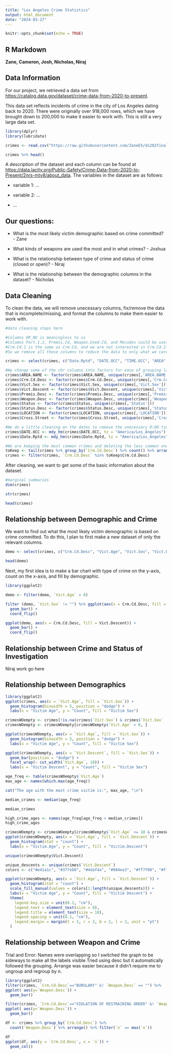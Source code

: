 ```yaml
---
title: "Los Angeles Crime Statistics"
output: html_document
date: "2024-03-27"
---
```


```r
knitr::opts_chunk$set(echo = TRUE)
```

## R Markdown

**Zane, Cameron, Josh, Nicholas, Niraj**

## Data Information

For our project, we retrieved a data set from <https://catalog.data.gov/dataset/crime-data-from-2020-to-present>.

This data set reflects incidents of crime in the city of Los Angeles dating back to 2020. There were originally over 918,000 rows, which we have brought down to 200,000 to make it easier to work with. This is still a very large data set.

```r
library(dplyr)
library(lubridate)

crimes <- read.csv("https://raw.githubusercontent.com/ZaneE5/ds202finalproject/main/crimes.csv")

crimes %>% head()
```

A description of the dataset and each column can be found at <https://data.lacity.org/Public-Safety/Crime-Data-from-2020-to-Present/2nrs-mtv8/about_data>. The variables in the dataset are as follows:

-   variable 1: ...

-   variable 2: ...

-   ...

## Our questions:

-   What is the most likely victim demographic based on crime committed? - Zane

-   What kinds of weapons are used the most and in what crimes? - Joshua

-   What is the relationship between type of crime and status of crime (closed or open)? - Niraj

-   What is the relationship between the demographic columns in the dataset? - Nicholas

## Data Cleaning

To clean the data, we will remove unecessary columns, fix/remove the data that is incomplete/missing, and format the columns to make them easier to work with.

```r
#data cleaning steps here

#Columns DR_NO is meaningless to us
#Columns Part.1.2, Premis.Cd, Weapon.Used.Cd, and Mocodes could be useful but we do not know what these columns/codes mean, even with the column descriptions.
#Crm.Cd.1 is the same as Crm.Cd, and we are not interested in Crm.Cd.2-4
#So we remove all these columns to reduce the data to only what we care about

crimes <- select(crimes, c("Date.Rptd", "DATE.OCC", "TIME.OCC", "AREA", "AREA.NAME", "Rpt.Dist.No", "Crm.Cd", "Crm.Cd.Desc", "Vict.Age", "Vict.Sex", "Vict.Descent", "Premis.Desc", "Weapon.Desc", "Status", "Status.Desc", "LOCATION", "Cross.Street", "LAT", "LON"))

#We change some of the chr columns into factors for ease of grouping later
crimes$AREA.NAME <- factor(crimes$AREA.NAME, unique(crimes[,'AREA.NAME']))
crimes$Crm.Cd.Desc <- factor(crimes$Crm.Cd.Desc, unique(crimes[,'Crm.Cd.Desc']))
crimes$Vict.Sex <- factor(crimes$Vict.Sex, unique(crimes[,'Vict.Sex']))
crimes$Vict.Descent <- factor(crimes$Vict.Descent, unique(crimes[,'Vict.Descent']))
crimes$Premis.Desc <- factor(crimes$Premis.Desc, unique(crimes[,'Premis.Desc']))
crimes$Weapon.Desc <- factor(crimes$Weapon.Desc, unique(crimes[,'Weapon.Desc']))
crimes$Status <- factor(crimes$Status, unique(crimes[,'Status']))
crimes$Status.Desc <- factor(crimes$Status.Desc, unique(crimes[,'Status.Desc']))
crimes$LOCATION <- factor(crimes$LOCATION, unique(crimes[,'LOCATION']))
crimes$Cross.Street <- factor(crimes$Cross.Street, unique(crimes[,'Cross.Street']))

#We do a little cleaning on the dates to remove the unecessary 0:00 times
crimes$DATE.OCC <- mdy_hm(crimes$DATE.OCC, tz = "America/Los_Angeles")
crimes$Date.Rptd <- mdy_hm(crimes$Date.Rptd, tz = "America/Los_Angeles")

#We are keeping the most common crimes and deleting the less common ones, this will make the data easier to work with
toKeep <- tail(crimes %>% group_by(`Crm.Cd.Desc`) %>% count() %>% arrange(`n`),20)
crimes <- filter(crimes, `Crm.Cd.Desc` %in% toKeep$Crm.Cd.Desc)
```

After cleaning, we want to get some of the basic information about the dataset.

```r
#marginal summaries
dim(crimes)

str(crimes)

head(crimes)

```

## Relationship between Demographic and Crime

We want to find out what the most likely victim demographic is based on crime committed. To do this, I plan to first make a new dataset of only the relevant columns.

```r
demo <- select(crimes, c("Crm.Cd.Desc", "Vict.Age", "Vict.Sex", "Vict.Descent"))

head(demo)
```

Next, my first idea is to make a bar chart with type of crime on the y-axis, count on the x-axis, and fill by demographic.

```r
library(ggplot2)

demo <- filter(demo, `Vict.Age` > 0)

filter (demo, `Vict.Sex` != "") %>% ggplot(aes(x = Crm.Cd.Desc, fill = Vict.Sex)) + 
  geom_bar() + 
  coord_flip()
```

```r
ggplot(demo, aes(x = Crm.Cd.Desc, fill = Vict.Descent)) + 
  geom_bar() + 
  coord_flip()
```

## Relationship between Crime and Status of Investigation

Niraj work go here

## Relationship between Demographics

```r
library(ggplot2)
ggplot(crimes, aes(x = `Vict.Age`, fill = `Vict.Sex`)) +
  geom_histogram(binwidth = 5, position = "dodge") +
  labs(x = "Victim Age", y = "Count", fill = "Victim Sex")
```

```r
crimesWOempty <- crimes[!is.na(crimes$`Vict.Sex`) & crimes$`Vict.Sex` != "" , ]
crimesWOempty <- crimesWOempty[crimesWOempty$`Vict.Age` > 0, ]

ggplot(crimesWOempty, aes(x = `Vict.Age`, fill = `Vict.Sex`)) +
  geom_histogram(binwidth = 5, position = "dodge") +
  labs(x = "Victim Age", y = "Count", fill = "Victim Sex")

```

```r
ggplot(crimesWOempty, aes(x = `Vict.Descent`, fill = `Vict.Sex`)) +
  geom_bar(position = "dodge") +
  facet_wrap(~ cut_width(`Vict.Age`, 10)) +
  labs(x = "Victim Descent", y = "Count", fill = "Victim Sex")
```

```r
age_freq <- table(crimesWOempty$`Vict.Age`)
max_age <- names(which.max(age_freq))

cat("The age with the most crime victim is:", max_age, "\n")
```

```r
median_crimes <- median(age_freq)

median_crimes


```

```r
high_crime_ages <- names(age_freq[age_freq > median_crimes])
high_crime_ages
```

```r
crimesWOempty <- crimesWOempty[crimesWOempty$`Vict.Age` >= 18 & crimesWOempty$`Vict.Age` <= 66 & crimesWOempty$`Vict.Descent` != "", ]
ggplot(crimesWOempty, aes(x = `Vict.Age`, fill = `Vict.Descent`)) +
  geom_histogram(stat = "count") +
  labs(x = "Victim.Age", y = "Count", fill = "Victim.Descent")

```

```r
unique(crimesWOempty$Vict.Descent)
```

```r
unique_descents <- unique(crimes$`Vict.Descent`)
colors <- c("#e41a1c", "#377eb8", "#4daf4a", "#984ea3", "#ff7f00", "#ffff33", "#a65628", "#f781bf", "#999999", "#e7298a", "#66c2a5", "#8da0cb", "#e78ac3", "#fc8d62", "#b3b3b3", "#fdb462", "#bebada", "#fb8072", "#8dd3c7")

ggplot(crimesWOempty, aes(x = `Vict.Age`, fill = `Vict.Descent`)) +
  geom_histogram(stat = "count") +
  scale_fill_manual(values = colors[1:length(unique_descents)]) +
  labs(x = "Victim Age", y = "Count", fill = "Victim Descent") +
  theme(
    legend.key.size = unit(0.2, "cm"),
    legend.text = element_text(size = 8),  
    legend.title = element_text(size = 10),  
    legend.spacing = unit(0.1, "cm"), 
    legend.margin = margin(t = 2, r = 2, b = 2, l = 2, unit = "pt")  
  )
```

## Relationship between Weapon and Crime

Trial and Error: Names were overlapping so I switched the graph to be sideways to make all the labels visible Tried using desc but it automatically followed the grouping. Arrange was easier because it didn't require me to ungroup and regroup by n.

```r
library(ggplot2)
filter(crimes, `Crm.Cd.Desc`=="BURGLARY" &! `Weapon.Desc` == "") %>%
ggplot( aes(y=`Weapon.Desc`)) +
  geom_bar()

filter(crimes, `Crm.Cd.Desc`=="VIOLATION OF RESTRAINING ORDER" &! `Weapon.Desc` == "") %>%
ggplot( aes(y=`Weapon.Desc`)) +
  geom_bar()

df <- crimes %>% group_by(`Crm.Cd.Desc`) %>%
  count(`Weapon.Desc`) %>% arrange() %>% filter(`n` == max(`n`))

df
ggplot(df, aes(y = `Crm.Cd.Desc`, x = `n`)) +
  geom_col()

```
